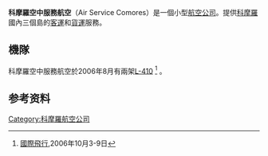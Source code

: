 {{Infobox Airline
|airline        = 科摩羅空中服務航空 <br> Air Service Comores
|logo           = <!-- 檔案不存在 Air Service Comores.jpg ，可從英文維基百科取得 -->
|logo_size      = 
|fleet_size     = 2
|destinations   = 
|IATA           = -
|ICAO           = -
|callsign       = -
|parent         = 
|company_slogan =  
|founded        = 
|ceased         = 
|headquarters   = 
|key_people     = 
|hubs           = 
|secondary_hubs = 
|focus_cities   = 
|frequent_flyer = 
|lounge         = 
|alliance       = 
|website        = http://airservicecomores.com/
}}

'''科摩羅空中服務航空'''（Air Service Comores）是一個小型[[航空公司|航空公司]]。提供[[科摩羅|科摩羅]]國內三個島的[[客運|客運]]和[[貨運|貨運]]服務。

== 機隊 ==
科摩羅空中服務航空於2006年8月有兩架[[L-410|L-410]] <ref>[[國際飛行|國際飛行]],2006年10月3-9日</ref> 。

== 参考资料 ==
{{reflist}}

{{科摩羅航空公司}}

[[Category:科摩羅航空公司|Category:科摩羅航空公司]]